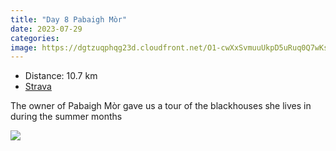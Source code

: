 ```yaml
---
title: "Day 8 Pabaigh Mòr"
date: 2023-07-29
categories: 
image: https://dgtzuqphqg23d.cloudfront.net/O1-cwXxSvmuuUkpD5uRuq0Q7wKslq8vyjm8YrnyVbiY-768x576.jpg
---
```


- Distance: 10.7 km
- [Strava](https://www.strava.com/activities/9550672671)

The owner of Pabaigh Mòr gave us a tour of the blackhouses she lives in during the summer months

![](https://dgtzuqphqg23d.cloudfront.net/O1-cwXxSvmuuUkpD5uRuq0Q7wKslq8vyjm8YrnyVbiY-768x576.jpg)



